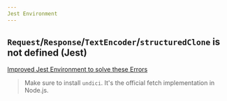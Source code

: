 ```yaml
---
Jest Environment
---
```


## `Request`/`Response`/`TextEncoder`/`structuredClone` is not defined (Jest)

[Improved Jest Environment to solve these Errors](https://github.com/mswjs/msw/issues/1916#issuecomment-1919965699)

> Make sure to install `undici`. It's the official fetch implementation in Node.js.
